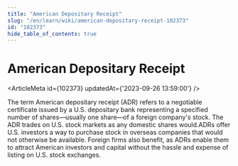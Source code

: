 ```yaml
---
title: "American Depositary Receipt"
slug: "/en/learn/wiki/american-depositary-receipt-102373"
id: "102373"
hide_table_of_contents: true
---
```



# American Depositary Receipt

<ArticleMeta id={102373} updatedAt={'2023-09-26 13:59:00'} />
<div className='border-solid border-b border-t-0 my-4 border-[var(--ifm-color-gray-300)]' />

The term American depositary receipt (ADR) refers to a negotiable certificate issued by a U.S. depositary bank representing a specified number of shares—usually one share—of a foreign company's stock. The ADR trades on U.S. stock markets as any domestic shares would.ADRs offer U.S. investors a way to purchase stock in overseas companies that would not otherwise be available. Foreign firms also benefit, as ADRs enable them to attract American investors and capital without the hassle and expense of listing on U.S. stock exchanges.
